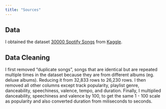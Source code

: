 ```yaml
---
title: "Sources"
---
```


## Data
I obtained the dataset [30000 Spotify Songs](https://www.kaggle.com/datasets/joebeachcapital/30000-spotify-songs){target="blank"} from [Kaggle](https://www.kaggle.com/){target="blank"}. 

## Data Cleaning
I first removed "duplicate songs", songs that are identical but are repeated multiple times in the dataset because they are from different albums (eg. deluxe albums). Reducing it from 32,833 rows to 26,230 rows. I then removed all other columns except track popularity, playlist genre, danceability, speechiness, valence, tempo, and duration. Finally, I multiplied danceability, speechiness and valence by 100, to get the same 1 - 100 scale as popularity and also converted duration from miliseconds to seconds. 
